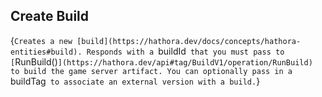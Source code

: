 ## Create Build

{`Creates a new [build](https://hathora.dev/docs/concepts/hathora-entities#build). Responds with a `buildId` that you must pass to [`RunBuild()`](https://hathora.dev/api#tag/BuildV1/operation/RunBuild) to build the game server artifact. You can optionally pass in a `buildTag` to associate an external version with a build.`}
